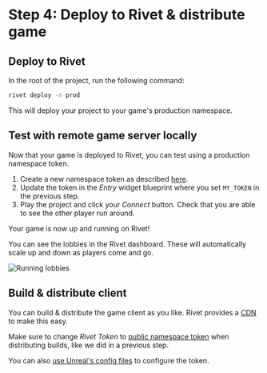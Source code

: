 
# Step 4: Deploy to Rivet & distribute game

## Deploy to Rivet

In the root of the project, run the following command:

```bash
rivet deploy -n prod
```

This will deploy your project to your game's production namespace.

## Test with remote game server locally

Now that your game is deployed to Rivet, you can test using a production namespace token.

1. Create a new namespace token as described [here](/docs/general/concepts/handling-game-tokens#public-namespace-tokens).
2. Update the token in the _Entry_ widget blueprint where you set `MY_TOKEN` in the previous step.
3. Play the project and click your _Connect_ button. Check that you are able to see the other player run around.

Your game is now up and running on Rivet!

You can see the lobbies in the Rivet dashboard. These will automatically scale up and down as players come and go.

<Image src={imgRunningLobbies} alt='Running lobbies' />

## Build & distribute client

You can build & distribute the game client as you like. Rivet provides a [CDN](/docs/cdn) to make this easy.

Make sure to change _Rivet Token_ to [public namespace token](/docs/general/concepts/handling-game-tokens#public-namespace-tokens) when distributing builds, like we did in a previous step.

You can also [use Unreal's config files](/learn/unreal/concepts/token-config) to configure the token.
